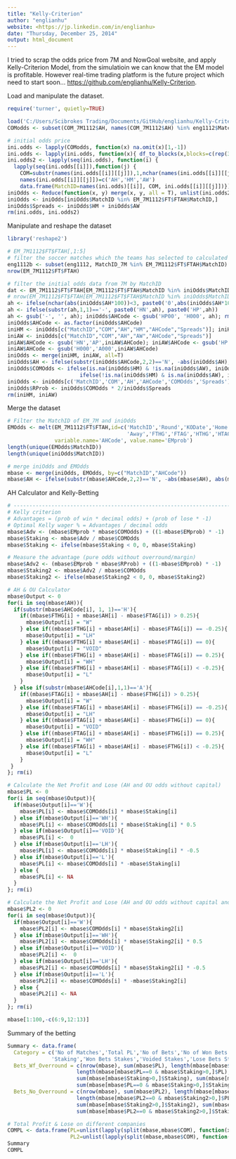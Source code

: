 ```yaml
---
title: "Kelly-Criterion"
author: "englianhu"
website: <https://jp.linkedin.com/in/englianhu>
date: "Thursday, December 25, 2014"
output: html_document
---
```


I tried to scrap the odds price from 7M and NowGoal website, and apply Kelly-Criterion Model, from the simulatioin we can know that the EM model is profitable. However real-time trading platform is the future project which need to start soon... <https://github.com/englianhu/Kelly-Criterion>.

Load and manipulate the dataset.
```r
require('turner', quietly=TRUE)

load('C:/Users/Scibrokes Trading/Documents/GitHub/englianhu/Kelly-Criterion/dataset/dataset.RData')
COModds <- subset(COM_7M1112$AH, names(COM_7M1112$AH) %in% eng1112$MatchID_7M)

# initial odds price
ini.odds <- lapply(COModds, function(x) na.omit(x)[1,-1])
ini.odds <- lapply(ini.odds, function(x){ df_to_blocks(x,blocks=c(rep(3,ncol(x)/3)),byrow=FALSE)})
ini.odds2 <- lapply(seq(ini.odds), function(i) {
  lapply(seq(ini.odds[[i]]),function(j) {
    COM=substr(names(ini.odds[[i]][[j]]),1,nchar(names(ini.odds[[i]][[j]]))-3)[1]
    names(ini.odds[[i]][[j]])=c('AH','HM','AW')
    data.frame(MatchID=names(ini.odds)[[i]], COM, ini.odds[[i]][[j]])}) })
iniOdds <- Reduce(function(x, y) merge(x, y, all = T), unlist(ini.odds2, recursive=F), accumulate = F)
iniOdds <- iniOdds[iniOdds$MatchID %in% EM_7M1112$FT$FTAH$MatchID,]
iniOdds$Spreads <- iniOdds$HM + iniOdds$AW
rm(ini.odds, ini.odds2)
```

Manipulate and reshape the dataset
```r
library('reshape2')

# EM_7M1112$FT$FTAH[,1:5]
# filter the soccer matches which the teams has selected to calculated
eng1112b <- subset(eng1112, MatchID_7M %in% EM_7M1112$FT$FTAH$MatchID)
nrow(EM_7M1112$FT$FTAH)

# filter the initial odds data from 7M by MatchID
dat <- EM_7M1112$FT$FTAH[EM_7M1112$FT$FTAH$MatchID %in% iniOdds$MatchID,]
# nrow(EM_7M1112$FT$FTAH[EM_7M1112$FT$FTAH$MatchID %in% iniOdds$MatchID,])
ah <- ifelse(nchar(abs(iniOdds$AH*100))<3, paste0('0',abs(iniOdds$AH*100)),iniOdds$AH*100)
ah <- ifelse(substr(ah,1,1)=='-', paste0('HN',ah), paste0('HP',ah))
ah <- gsub('-', '', ah); iniOdds$AHCode <- gsub('HP00', 'H000', ah); rm(ah)
iniOdds$AHCode <- as.factor(iniOdds$AHCode)
iniHM <- iniOdds[c("MatchID","COM","AH","HM","AHCode","Spreads")]; iniHM$AH <- -iniHM$AH
iniAW <- iniOdds[c("MatchID","COM","AH","AW","AHCode","Spreads")]
iniAW$AHCode <- gsub('HN','AP',iniAW$AHCode); iniAW$AHCode <- gsub('HP','AN',iniAW$AHCode)
iniAW$AHCode <- gsub('H000','A000',iniAW$AHCode)
iniOdds <- merge(iniHM, iniAW, all=T)
iniOdds$AH <- ifelse(substr(iniOdds$AHCode,2,2)=='N', -abs(iniOdds$AH), abs(iniOdds$AH))
iniOdds$COMOdds <- ifelse(is.na(iniOdds$HM) & !is.na(iniOdds$AW), iniOdds$AW,
                       ifelse(!is.na(iniOdds$HM) & is.na(iniOdds$AW), iniOdds$HM, NA))
iniOdds <- iniOdds[c('MatchID','COM','AH','AHCode','COMOdds','Spreads')]
iniOdds$RProb <- iniOdds$COMOdds * 2/iniOdds$Spreads
rm(iniHM, iniAW)
```

Merge the dataset
```r
# Filter the MatchID of EM_7M and iniOdds
EMOdds <- melt(EM_7M1112$FT$FTAH,id=c('MatchID','Round','KODate','Home',
                                      'Away','FTHG','FTAG','HTHG','HTAG'),
               variable.name='AHCode', value.name='EMprob')
length(unique(EMOdds$MatchID))
length(unique(iniOdds$MatchID))

# merge iniOdds and EMOdds
mbase <- merge(iniOdds, EMOdds, by=c("MatchID","AHCode"))
mbase$AH <- ifelse(substr(mbase$AHCode,2,2)=='N', -abs(mbase$AH), abs(mbase$AH))
```

AH Calculator and Kelly-Betting
```r
# -----------------------------------------------------------------------------
# Kelly criterion
# Advantages = (prob of win * decimal odds) + (prob of lose * -1)
# Optimal Kelly wager % = Advantages / decimal odds
mbase$Adv <- (mbase$EMprob * mbase$COMOdds) + ((1-mbase$EMprob) * -1)
mbase$Staking <- mbase$Adv / mbase$COMOdds
mbase$Staking <- ifelse(mbase$Staking < 0, 0, mbase$Staking)

# Measure the advantage (pure odds without overround/margin)
mbase$Adv2 <- (mbase$EMprob * mbase$RProb) + ((1-mbase$EMprob) * -1)
mbase$Staking2 <- mbase$Adv2 / mbase$COMOdds
mbase$Staking2 <- ifelse(mbase$Staking2 < 0, 0, mbase$Staking2)

# AH & OU Calculator
mbase$Output <- 0
for(i in seq(mbase$AH)){
  if(substr(mbase$AHCode[i], 1, 1)=='H'){
    if((mbase$FTHG[i] + mbase$AH[i] - mbase$FTAG[i]) > 0.25){
      mbase$Output[i] = "W"
    } else if((mbase$FTHG[i] + mbase$AH[i] - mbase$FTAG[i]) == -0.25){
      mbase$Output[i] = "LH"
    } else if((mbase$FTHG[i] + mbase$AH[i] - mbase$FTAG[i]) == 0){
      mbase$Output[i] = "VOID"
    } else if((mbase$FTHG[i] + mbase$AH[i] - mbase$FTAG[i]) == 0.25){
      mbase$Output[i] = "WH"
    } else if((mbase$FTHG[i] + mbase$AH[i] - mbase$FTAG[i]) < -0.25){
      mbase$Output[i] = "L"
    }
  } else if(substr(mbase$AHCode[i],1,1)=='A'){
    if((mbase$FTAG[i] + mbase$AH[i] - mbase$FTHG[i]) > 0.25){
      mbase$Output[i] = "W"
    } else if((mbase$FTAG[i] + mbase$AH[i] - mbase$FTHG[i]) == -0.25){
      mbase$Output[i] = "LH"
    } else if((mbase$FTAG[i] + mbase$AH[i] - mbase$FTHG[i]) == 0){
      mbase$Output[i] = "VOID"
    } else if((mbase$FTAG[i] + mbase$AH[i] - mbase$FTHG[i]) == 0.25){
      mbase$Output[i] = "WH"
    } else if((mbase$FTAG[i] + mbase$AH[i] - mbase$FTHG[i]) < -0.25){
      mbase$Output[i] = "L"
    }
 }
}; rm(i)

# Calculate the Net Profit and Lose (AH and OU odds without capital)
mbase$PL <- 0
for(i in seq(mbase$Output)){
  if(mbase$Output[i]=='W'){
    mbase$PL[i] <- mbase$COMOdds[i] * mbase$Staking[i]
  } else if(mbase$Output[i]=='WH'){
    mbase$PL[i] <- mbase$COMOdds[i] * mbase$Staking[i] * 0.5 
  } else if(mbase$Output[i]=='VOID'){
    mbase$PL[i] <-  0
  } else if(mbase$Output[i]=='LH'){
    mbase$PL[i] <- mbase$COMOdds[i] * mbase$Staking[i] * -0.5
  } else if(mbase$Output[i]=='L'){
    mbase$PL[i] <- mbase$COMOdds[i] * -mbase$Staking[i]
  } else {
    mbase$PL[i] <- NA
  }
}; rm(i)

# Calculate the Net Profit and Lose (AH and OU odds without capital and without overround/margin)
mbase$PL2 <- 0
for(i in seq(mbase$Output)){
  if(mbase$Output[i]=='W'){
    mbase$PL2[i] <- mbase$COMOdds[i] * mbase$Staking2[i]
  } else if(mbase$Output[i]=='WH'){
    mbase$PL2[i] <- mbase$COMOdds[i] * mbase$Staking2[i] * 0.5 
  } else if(mbase$Output[i]=='VOID'){
    mbase$PL2[i] <-  0
  } else if(mbase$Output[i]=='LH'){
    mbase$PL2[i] <- mbase$COMOdds[i] * mbase$Staking2[i] * -0.5
  } else if(mbase$Output[i]=='L'){
    mbase$PL2[i] <- mbase$COMOdds[i] * -mbase$Staking2[i]
  } else {
    mbase$PL2[i] <- NA
  }
}; rm(i)

mbase[1:100,-c(6:9,12:13)]
```

Summary of the betting
```r
Summary <- data.frame(
  Category = c('No of Matches','Total PL','No of Bets','No of Won Bets','No of Voided Bets','No of Lose Bets',
              'Staking','Won Bets Stakes','Voided Stakes','Lose Bets Stakes'),
  Bets_Wf_Overround = c(nrow(mbase), sum(mbase$PL), length(mbase[mbase$Staking>0,]$Staking), length(mbase[mbase$PL>0,]$PL),
                      length(mbase[mbase$PL==0 & mbase$Staking>0,]$PL), length(mbase[mbase$PL<0,]$PL),
                      sum(mbase[mbase$Staking>0,]$Staking), sum(mbase[mbase$PL>0,]$PL),
                      sum(mbase[mbase$PL==0 & mbase$Staking>0,]$Staking), sum(mbase[mbase$PL<0,]$PL)),
  Bets_No_Overround = c(nrow(mbase), sum(mbase$PL2), length(mbase[mbase$Staking2>0,]$Staking2), length(mbase[mbase$PL2>0,]$PL2),
                      length(mbase[mbase$PL2==0 & mbase$Staking2>0,]$PL2), length(mbase[mbase$PL2<0,]$PL2),
                      sum(mbase[mbase$Staking2>0,]$Staking2), sum(mbase[mbase$PL2>0,]$PL2),
                      sum(mbase[mbase$PL2==0 & mbase$Staking2>0,]$Staking2), sum(mbase[mbase$PL2<0,]$PL2)))

# Total Profit & Lose on different companies
COMPL <- data.frame(PL=unlist(lapply(split(mbase,mbase$COM), function(x) sum(x$PL))),
                    PL2=unlist(lapply(split(mbase,mbase$COM), function(x) sum(x$PL2))))
Summary
COMPL

```
